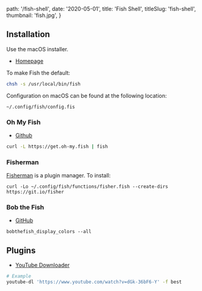 
  path: '/fish-shell',
  date: '2020-05-01',
  title: 'Fish Shell',
  titleSlug: 'fish-shell',
  thumbnail: 'fish.jpg',
}

## Installation

Use the macOS installer.

- [Homepage](https://fishshell.com)

To make Fish the default:

```bash
chsh -s /usr/local/bin/fish
```

Configuration on macOS can be found at the following location:

`~/.config/fish/config.fis`

### Oh My Fish

- [Github](https://github.com/oh-my-fish/oh-my-fish)

```bash
curl -L https://get.oh-my.fish | fish
```

### Fisherman

[Fisherman](https://github.com/fisherman/fisherman) is a plugin manager. To install:

```shell
curl -Lo ~/.config/fish/functions/fisher.fish --create-dirs https://git.io/fisher
```

### Bob the Fish

- [GitHub](https://github.com/oh-my-fish/theme-bobthefish)

```shell
bobthefish_display_colors --all
```

## Plugins

- [YouTube Downloader](https://github.com/rg3/youtube-dl/blob/master/README.md#format-selection-examples)

```bash
# Example
youtube-dl 'https://www.youtube.com/watch?v=dGk-36bF6-Y' -f best
```

